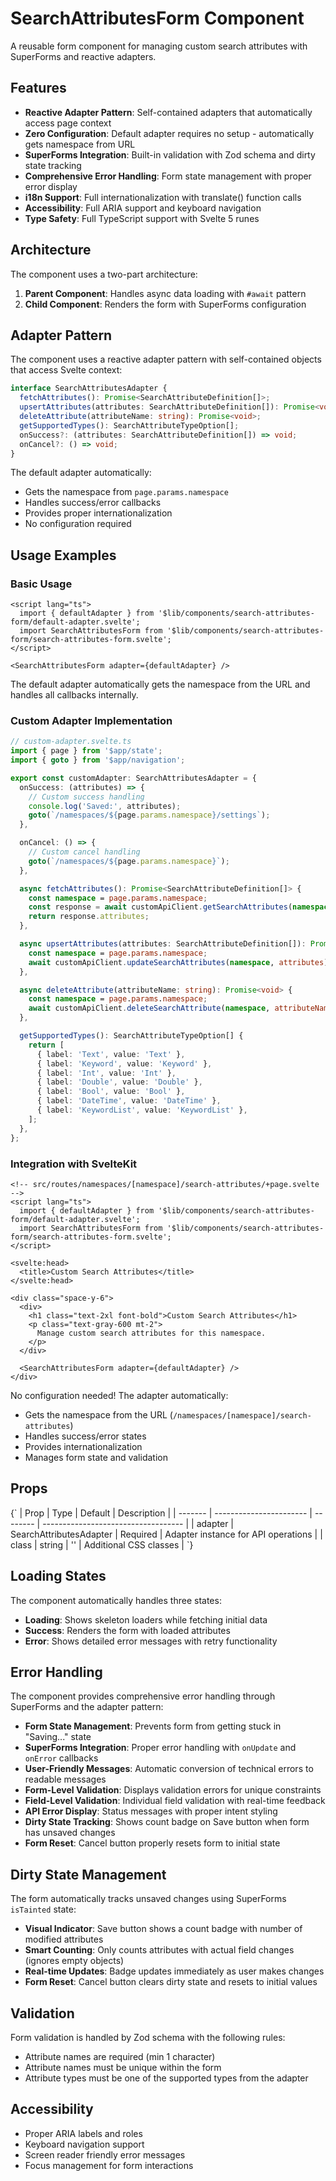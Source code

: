 

<Meta of={SearchAttributesForm} />

# SearchAttributesForm Component

A reusable form component for managing custom search attributes with SuperForms and reactive adapters.

## Features

- **Reactive Adapter Pattern**: Self-contained adapters that automatically access page context
- **Zero Configuration**: Default adapter requires no setup - automatically gets namespace from URL
- **SuperForms Integration**: Built-in validation with Zod schema and dirty state tracking
- **Comprehensive Error Handling**: Form state management with proper error display
- **i18n Support**: Full internationalization with translate() function calls
- **Accessibility**: Full ARIA support and keyboard navigation
- **Type Safety**: Full TypeScript support with Svelte 5 runes

## Architecture

The component uses a two-part architecture:

1. **Parent Component**: Handles async data loading with `#await` pattern
2. **Child Component**: Renders the form with SuperForms configuration

## Adapter Pattern

The component uses a reactive adapter pattern with self-contained objects that access Svelte context:

```typescript
interface SearchAttributesAdapter {
  fetchAttributes(): Promise<SearchAttributeDefinition[]>;
  upsertAttributes(attributes: SearchAttributeDefinition[]): Promise<void>;
  deleteAttribute(attributeName: string): Promise<void>;
  getSupportedTypes(): SearchAttributeTypeOption[];
  onSuccess?: (attributes: SearchAttributeDefinition[]) => void;
  onCancel?: () => void;
}
```

The default adapter automatically:
- Gets the namespace from `page.params.namespace` 
- Handles success/error callbacks
- Provides proper internationalization
- No configuration required

## Usage Examples

### Basic Usage

```svelte
<script lang="ts">
  import { defaultAdapter } from '$lib/components/search-attributes-form/default-adapter.svelte';
  import SearchAttributesForm from '$lib/components/search-attributes-form/search-attributes-form.svelte';
</script>

<SearchAttributesForm adapter={defaultAdapter} />
```

The default adapter automatically gets the namespace from the URL and handles all callbacks internally.

### Custom Adapter Implementation

```typescript
// custom-adapter.svelte.ts
import { page } from '$app/state';
import { goto } from '$app/navigation';

export const customAdapter: SearchAttributesAdapter = {
  onSuccess: (attributes) => {
    // Custom success handling
    console.log('Saved:', attributes);
    goto(`/namespaces/${page.params.namespace}/settings`);
  },

  onCancel: () => {
    // Custom cancel handling
    goto(`/namespaces/${page.params.namespace}`);
  },

  async fetchAttributes(): Promise<SearchAttributeDefinition[]> {
    const namespace = page.params.namespace;
    const response = await customApiClient.getSearchAttributes(namespace);
    return response.attributes;
  },

  async upsertAttributes(attributes: SearchAttributeDefinition[]): Promise<void> {
    const namespace = page.params.namespace;
    await customApiClient.updateSearchAttributes(namespace, attributes);
  },

  async deleteAttribute(attributeName: string): Promise<void> {
    const namespace = page.params.namespace;
    await customApiClient.deleteSearchAttribute(namespace, attributeName);
  },

  getSupportedTypes(): SearchAttributeTypeOption[] {
    return [
      { label: 'Text', value: 'Text' },
      { label: 'Keyword', value: 'Keyword' },
      { label: 'Int', value: 'Int' },
      { label: 'Double', value: 'Double' },
      { label: 'Bool', value: 'Bool' },
      { label: 'DateTime', value: 'DateTime' },
      { label: 'KeywordList', value: 'KeywordList' },
    ];
  },
};
```

### Integration with SvelteKit

```svelte
<!-- src/routes/namespaces/[namespace]/search-attributes/+page.svelte -->
<script lang="ts">
  import { defaultAdapter } from '$lib/components/search-attributes-form/default-adapter.svelte';
  import SearchAttributesForm from '$lib/components/search-attributes-form/search-attributes-form.svelte';
</script>

<svelte:head>
  <title>Custom Search Attributes</title>
</svelte:head>

<div class="space-y-6">
  <div>
    <h1 class="text-2xl font-bold">Custom Search Attributes</h1>
    <p class="text-gray-600 mt-2">
      Manage custom search attributes for this namespace.
    </p>
  </div>

  <SearchAttributesForm adapter={defaultAdapter} />
</div>
```

No configuration needed! The adapter automatically:
- Gets the namespace from the URL (`/namespaces/[namespace]/search-attributes`)
- Handles success/error states
- Provides internationalization
- Manages form state and validation

## Props

<Markdown>
  {`
| Prop    | Type                    | Default  | Description                         |
| ------- | ----------------------- | -------- | ----------------------------------- |
| adapter | SearchAttributesAdapter | Required | Adapter instance for API operations |
| class   | string                  | ''       | Additional CSS classes              |
  `}
</Markdown>

## Loading States

The component automatically handles three states:

- **Loading**: Shows skeleton loaders while fetching initial data
- **Success**: Renders the form with loaded attributes
- **Error**: Shows detailed error messages with retry functionality

## Error Handling

The component provides comprehensive error handling through SuperForms and the adapter pattern:

- **Form State Management**: Prevents form from getting stuck in "Saving..." state
- **SuperForms Integration**: Proper error handling with `onUpdate` and `onError` callbacks
- **User-Friendly Messages**: Automatic conversion of technical errors to readable messages
- **Form-Level Validation**: Displays validation errors for unique constraints
- **Field-Level Validation**: Individual field validation with real-time feedback
- **API Error Display**: Status messages with proper intent styling
- **Dirty State Tracking**: Shows count badge on Save button when form has unsaved changes
- **Form Reset**: Cancel button properly resets form to initial state

## Dirty State Management

The form automatically tracks unsaved changes using SuperForms `isTainted` state:

- **Visual Indicator**: Save button shows a count badge with number of modified attributes
- **Smart Counting**: Only counts attributes with actual field changes (ignores empty objects)
- **Real-time Updates**: Badge updates immediately as user makes changes
- **Form Reset**: Cancel button clears dirty state and resets to initial values

## Validation

Form validation is handled by Zod schema with the following rules:

- Attribute names are required (min 1 character)
- Attribute names must be unique within the form
- Attribute types must be one of the supported types from the adapter

## Accessibility

- Proper ARIA labels and roles
- Keyboard navigation support
- Screen reader friendly error messages
- Focus management for form interactions

